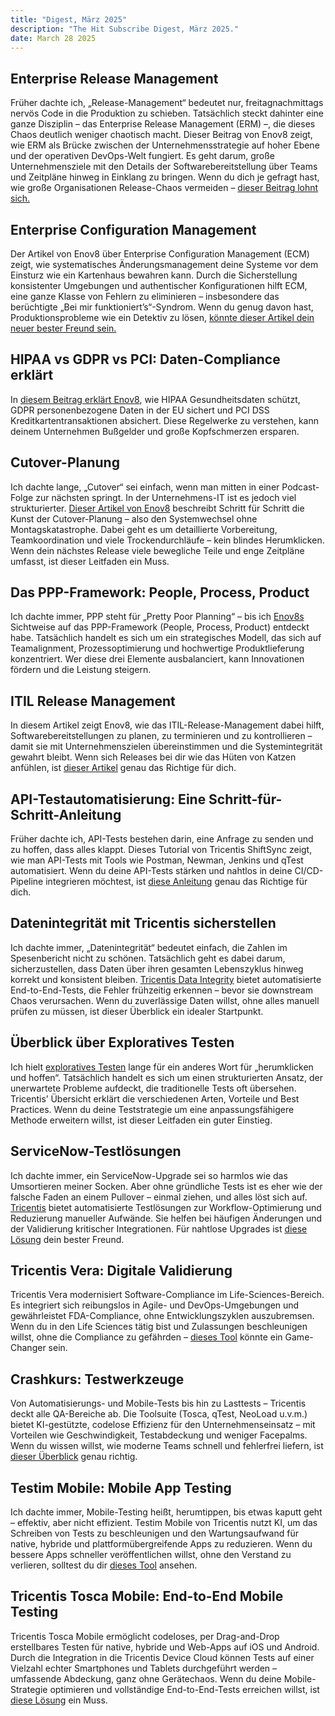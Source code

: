 ```yaml
---
title: "Digest, März 2025"
description: "The Hit Subscribe Digest, März 2025."
date: March 28 2025
---
```

## Enterprise Release Management

Früher dachte ich, „Release-Management“ bedeutet nur, freitagnachmittags nervös Code in die Produktion zu schieben. Tatsächlich steckt dahinter eine ganze Disziplin – das Enterprise Release Management (ERM) –, die dieses Chaos deutlich weniger chaotisch macht. Dieser Beitrag von Enov8 zeigt, wie ERM als Brücke zwischen der Unternehmensstrategie auf hoher Ebene und der operativen DevOps-Welt fungiert. Es geht darum, große Unternehmensziele mit den Details der Softwarebereitstellung über Teams und Zeitpläne hinweg in Einklang zu bringen. Wenn du dich je gefragt hast, wie große Organisationen Release-Chaos vermeiden – [dieser Beitrag lohnt sich.](https://www.enov8.com/blog/enterprise-release-management-bridge-corporate-strategy-devops/)

## Enterprise Configuration Management

Der Artikel von Enov8 über Enterprise Configuration Management (ECM) zeigt, wie systematisches Änderungsmanagement deine Systeme vor dem Einsturz wie ein Kartenhaus bewahren kann. Durch die Sicherstellung konsistenter Umgebungen und authentischer Konfigurationen hilft ECM, eine ganze Klasse von Fehlern zu eliminieren – insbesondere das berüchtigte „Bei mir funktioniert’s“-Syndrom. Wenn du genug davon hast, Produktionsprobleme wie ein Detektiv zu lösen, [könnte dieser Artikel dein neuer bester Freund sein.](https://www.enov8.com/blog/five-reasons-you-need-enterprise-configuration-management/)

## HIPAA vs GDPR vs PCI: Daten-Compliance erklärt

In [diesem Beitrag erklärt Enov8](https://www.enov8.com/blog/hipaa-vs-gdpr-vs-pci/), wie HIPAA Gesundheitsdaten schützt, GDPR personenbezogene Daten in der EU sichert und PCI DSS Kreditkartentransaktionen absichert. Diese Regelwerke zu verstehen, kann deinem Unternehmen Bußgelder und große Kopfschmerzen ersparen.

## Cutover-Planung

Ich dachte lange, „Cutover“ sei einfach, wenn man mitten in einer Podcast-Folge zur nächsten springt. In der Unternehmens-IT ist es jedoch viel strukturierter. [Dieser Artikel von Enov8](https://www.enov8.com/blog/mastering-the-art-of-cutover-planning-a-step-by-step-guide/) beschreibt Schritt für Schritt die Kunst der Cutover-Planung – also den Systemwechsel ohne Montagskatastrophe. Dabei geht es um detaillierte Vorbereitung, Teamkoordination und viele Trockendurchläufe – kein blindes Herumklicken. Wenn dein nächstes Release viele bewegliche Teile und enge Zeitpläne umfasst, ist dieser Leitfaden ein Muss.

## Das PPP-Framework: People, Process, Product

Ich dachte immer, PPP steht für „Pretty Poor Planning“ – bis ich [Enov8s](https://www.enov8.com/blog/what-is-release-management-in-itil-guide-and-best-practices/) Sichtweise auf das PPP-Framework (People, Process, Product) entdeckt habe. Tatsächlich handelt es sich um ein strategisches Modell, das sich auf Teamalignment, Prozessoptimierung und hochwertige Produktlieferung konzentriert. Wer diese drei Elemente ausbalanciert, kann Innovationen fördern und die Leistung steigern.

## ITIL Release Management

In diesem Artikel zeigt Enov8, wie das ITIL-Release-Management dabei hilft, Softwarebereitstellungen zu planen, zu terminieren und zu kontrollieren – damit sie mit Unternehmenszielen übereinstimmen und die Systemintegrität gewahrt bleibt. Wenn sich Releases bei dir wie das Hüten von Katzen anfühlen, ist [dieser Artikel](https://www.enov8.com/blog/what-is-release-management-in-itil-guide-and-best-practices/) genau das Richtige für dich.

## API-Testautomatisierung: Eine Schritt-für-Schritt-Anleitung

Früher dachte ich, API-Tests bestehen darin, eine Anfrage zu senden und zu hoffen, dass alles klappt. Dieses Tutorial von Tricentis ShiftSync zeigt, wie man API-Tests mit Tools wie Postman, Newman, Jenkins und qTest automatisiert. Wenn du deine API-Tests stärken und nahtlos in deine CI/CD-Pipeline integrieren möchtest, ist [diese Anleitung](https://www.tricentis.com/blog/automated-api-testing-tutorial) genau das Richtige für dich.

## Datenintegrität mit Tricentis sicherstellen

Ich dachte immer, „Datenintegrität“ bedeutet einfach, die Zahlen im Spesenbericht nicht zu schönen. Tatsächlich geht es dabei darum, sicherzustellen, dass Daten über ihren gesamten Lebenszyklus hinweg korrekt und konsistent bleiben. [Tricentis Data Integrity](https://www.tricentis.com/learn/data-integrity) bietet automatisierte End-to-End-Tests, die Fehler frühzeitig erkennen – bevor sie downstream Chaos verursachen. Wenn du zuverlässige Daten willst, ohne alles manuell prüfen zu müssen, ist dieser Überblick ein idealer Startpunkt.

## Überblick über Exploratives Testen

Ich hielt [exploratives Testen](https://www.tricentis.com/learn/exploratory-testing) lange für ein anderes Wort für „herumklicken und hoffen“. Tatsächlich handelt es sich um einen strukturierten Ansatz, der unerwartete Probleme aufdeckt, die traditionelle Tests oft übersehen. Tricentis’ Übersicht erklärt die verschiedenen Arten, Vorteile und Best Practices. Wenn du deine Teststrategie um eine anpassungsfähigere Methode erweitern willst, ist dieser Leitfaden ein guter Einstieg.

## ServiceNow-Testlösungen

Ich dachte immer, ein ServiceNow-Upgrade sei so harmlos wie das Umsortieren meiner Socken. Aber ohne gründliche Tests ist es eher wie der falsche Faden an einem Pullover – einmal ziehen, und alles löst sich auf. [Tricentis](https://www.tricentis.com/de) bietet automatisierte Testlösungen zur Workflow-Optimierung und Reduzierung manueller Aufwände. Sie helfen bei häufigen Änderungen und der Validierung kritischer Integrationen. Für nahtlose Upgrades ist [diese Lösung](https://www.tricentis.com/de/solutions/servicenow-testing) dein bester Freund.

## Tricentis Vera: Digitale Validierung

Tricentis Vera modernisiert Software-Compliance im Life-Sciences-Bereich. Es integriert sich reibungslos in Agile- und DevOps-Umgebungen und gewährleistet FDA-Compliance, ohne Entwicklungszyklen auszubremsen. Wenn du in den Life Sciences tätig bist und Zulassungen beschleunigen willst, ohne die Compliance zu gefährden – [dieses Tool](https://www.tricentis.com/de/plattform/digitale-validierung-vera) könnte ein Game-Changer sein.

## Crashkurs: Testwerkzeuge

Von Automatisierungs- und Mobile-Tests bis hin zu Lasttests – Tricentis deckt alle QA-Bereiche ab. Die Toolsuite (Tosca, qTest, NeoLoad u.v.m.) bietet KI-gestützte, codelose Effizienz für den Unternehmenseinsatz – mit Vorteilen wie Geschwindigkeit, Testabdeckung und weniger Facepalms. Wenn du wissen willst, wie moderne Teams schnell und fehlerfrei liefern, ist [dieser Überblick](https://www.tricentis.com/learn/testing-tools) genau richtig.

## Testim Mobile: Mobile App Testing

Ich dachte immer, Mobile-Testing heißt, herumtippen, bis etwas kaputt geht – effektiv, aber nicht effizient. Testim Mobile von Tricentis nutzt KI, um das Schreiben von Tests zu beschleunigen und den Wartungsaufwand für native, hybride und plattformübergreifende Apps zu reduzieren. Wenn du bessere Apps schneller veröffentlichen willst, ohne den Verstand zu verlieren, solltest du dir [dieses Tool](https://www.tricentis.com/de/plattform/testim-mobile) ansehen.

## Tricentis Tosca Mobile: End-to-End Mobile Testing

Tricentis Tosca Mobile ermöglicht codeloses, per Drag-and-Drop erstellbares Testen für native, hybride und Web-Apps auf iOS und Android. Durch die Integration in die Tricentis Device Cloud können Tests auf einer Vielzahl echter Smartphones und Tablets durchgeführt werden – umfassende Abdeckung, ganz ohne Gerätechaos. Wenn du deine Mobile-Strategie optimieren und vollständige End-to-End-Tests erreichen willst, ist [diese Lösung](https://www.tricentis.com/de/plattform/automate-continuous-testing-tosca/mobile-tests) ein Muss.
